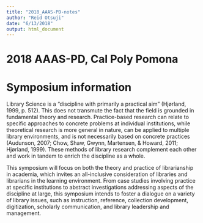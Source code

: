 ```yaml
---
title: "2018_AAAS-PD-notes"
author: "Reid Otsuji"
date: "6/13/2018"
output: html_document
---
```


# 2018 AAAS-PD, Cal Poly Pomona
# Symposium information 

Library Science is a “discipline with primarily a practical aim" (Hjørland, 1999, p. 512). This does not transmute the fact that the field is grounded in fundamental theory and research. Practice-based research can relate to specific approaches to concrete problems at individual institutions, while theoretical research is more general in nature, can be applied to multiple library environments, and is not necessarily based on concrete practices (Audunson, 2007; Chow, Shaw, Gwynn, Martensen, & Howard, 2011; Hjørland, 1999). These methods of library research complement each other and work in tandem to enrich the discipline as a whole.   

This symposium will focus on both the theory and practice of librarianship in academia, which invites an all-inclusive consideration of libraries and librarians in the learning environment. From case studies involving practice at specific institutions to abstract investigations addressing aspects of the discipline at large, this symposium intends to foster a dialogue on a variety of library issues, such as instruction, reference, collection development, digitization, scholarly communication, and library leadership and management.    


